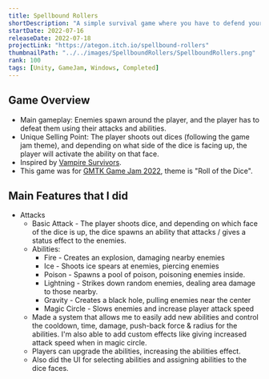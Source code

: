 ```yaml
---
title: Spellbound Rollers
shortDescription: "A simple survival game where you have to defend yourself against living dice with your own through utilizing several special powers: Fire, poison, ice etc... Collect the chips, gain XP and unlock more powers!"
startDate: 2022-07-16
releaseDate: 2022-07-18
projectLink: "https://ategon.itch.io/spellbound-rollers"
thumbnailPath: "../../images/SpellboundRollers/SpellboundRollers.png"
rank: 100
tags: [Unity, GameJam, Windows, Completed]
---
```


## Game Overview
- Main gameplay: Enemies spawn around the player, and the player has to defeat them using their attacks and abilities. 
- Unique Selling Point: The player shoots out dices (following the game jam theme), and depending on what side of the dice is facing up, the player will activate the ability on that face.
- Inspired by [Vampire Survivors](https://store.steampowered.com/app/1794680/Vampire_Survivors/).
- This game was for [GMTK Game Jam 2022](https://itch.io/jam/gmtk-jam-2022), theme is "Roll of the Dice".

## Main Features that I did
- Attacks 
    - Basic Attack - The player shoots dice, and depending on which face of the dice is up, the dice spawns an ability that attacks / gives a status effect to the enemies.
    - Abilities: 
        - Fire - Creates an explosion, damaging nearby enemies
        - Ice - Shoots ice spears at enemies, piercing enemies
        - Poison - Spawns a pool of poison, poisoning enemies inside.
        - Lightning - Strikes down random enemies, dealing area damage to those nearby.
        - Gravity - Creates a black hole, pulling enemies near the center
        - Magic Circle - Slows enemies and increase player attack speed
    - Made a system that allows me to easily add new abilities and control the cooldown, time, damage, push-back force & radius for the abilities. I'm also able to add custom effects like giving increased attack speed when in magic circle.
    - Players can upgrade the abilities, increasing the abilities effect.
    - Also did the UI for selecting abilities and assigning abilities to the dice faces.